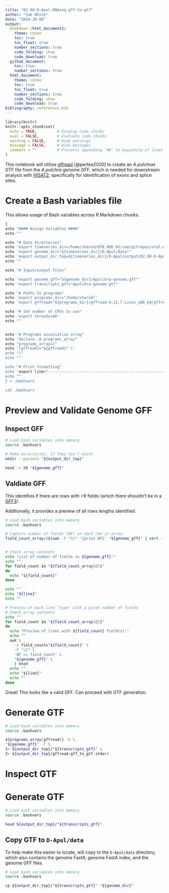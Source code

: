 ```yaml
---
title: "02.00-D-Apul-RNAseq-gff-to-gtf"
author: "Sam White"
date: "2024-10-08"
output: 
  bookdown::html_document2:
    theme: cosmo
    toc: true
    toc_float: true
    number_sections: true
    code_folding: show
    code_download: true
  github_document:
    toc: true
    number_sections: true
  html_document:
    theme: cosmo
    toc: true
    toc_float: true
    number_sections: true
    code_folding: show
    code_download: true
bibliography: references.bib
---
```


```r
library(knitr)
knitr::opts_chunk$set(
  echo = TRUE,         # Display code chunks
  eval = FALSE,        # Evaluate code chunks
  warning = FALSE,     # Hide warnings
  message = FALSE,     # Hide messages
  comment = ""         # Prevents appending '##' to beginning of lines in code output
)
```

This notebook will utilize [gffread](https://ccb.jhu.edu/software/stringtie/gff.shtml) [@pertea2020] to create an _A.pulchras_ GTF file from the _A.pulchra_ genome GFF, which is needed for downstream analysis with [HISAT2](https://github.com/DaehwanKimLab/hisat2); specifically for identification of exons and splice sites.

# Create a Bash variables file

This allows usage of Bash variables across R Markdown chunks.

```r
{
echo "#### Assign Variables ####"
echo ""

echo "# Data directories"
echo 'export timeseries_dir=/home/shared/8TB_HDD_01/sam/gitrepos/urol-e5/timeseries_molecular'
echo 'export genome_dir="${timeseries_dir}/D-Apul/data"'
echo 'export output_dir_top=${timeseries_dir}/D-Apul/output/02.00-D-Apul-RNAseq-gff-to-gtf'
echo ""

echo "# Input/output files"

echo 'export genome_gff="${genome_dir}/Apulchra-genome.gff"'
echo 'export transcripts_gtf="Apulchra-genome.gtf"'

echo "# Paths to programs"
echo 'export programs_dir="/home/shared"'
echo 'export gffread="${programs_dir}/gffread-0.12.7.Linux_x86_64/gffread"'

echo "# Set number of CPUs to use"
echo 'export threads=40'
echo ""


echo "# Programs associative array"
echo "declare -A programs_array"
echo "programs_array=("
echo '[gffread]="${gffread}" \'
echo ")"
echo ""

echo "# Print formatting"
echo 'export line="--------------------------------------------------------"'
echo ""
} > .bashvars

cat .bashvars
```

# Preview and Validate Genome GFF

## Inspect GFF
```bash
# Load bash variables into memory
source .bashvars

# Make directories, if they don't exist
mkdir --parents "${output_dir_top}"

head -n 20 "${genome_gff}"
```

## Valdiate GFF

This identifies if there are rows with >9 fields (which there shouldn't be in a [GFF3](http://gmod.org/wiki/GFF3)).

Additionally, it provides a preview of all rows lengths identified.

```bash
# Load bash variables into memory
source .bashvars

# Capture number of fields (NF) in each row in array.
field_count_array=($(awk -F "\t" '{print NF}' "${genome_gff}" | sort --unique))


# Check array contents
echo "List of number of fields in ${genome_gff}:"
echo ""
for field_count in "${field_count_array[@]}"
do
  echo "${field_count}"
done

echo ""
echo "${line}"
echo ""

# Preview of each line "type" with a given number of fields
# Check array contents
echo ""
for field_count in "${field_count_array[@]}"
do
  echo "Preview of lines with ${field_count} field(s):"
  echo ""
  awk \
    -v field_count="${field_count}" \
    -F "\t" \
    'NF == field_count' \
    "${genome_gff}" \
    | head
  echo ""
  echo "${line}"
  echo ""
done
```
Great! This looks like a valid GFF. Can proceed with GTF generation.

# Generate GTF

```bash
# Load bash variables into memory
source .bashvars

${programs_array[gffread]} -E \
"${genome_gff}" -T \
1> ${output_dir_top}/"${transcripts_gtf}" \
2> ${output_dir_top}/gffread-gff_to_gtf.stderr

```

# Inspect GTF

# Generate GTF

```bash
# Load bash variables into memory
source .bashvars

head ${output_dir_top}/"${transcripts_gtf}"

```

## Copy GTF to `D-Apul/data`

To help make this easier to locate, will copy to the `D-Apul/data` directory, which also contains
the genome FastA, genome FastA index, and the genome GFF files.

```bash
# Load bash variables into memory
source .bashvars

cp ${output_dir_top}/"${transcripts_gtf}" "${genome_dir}"

```